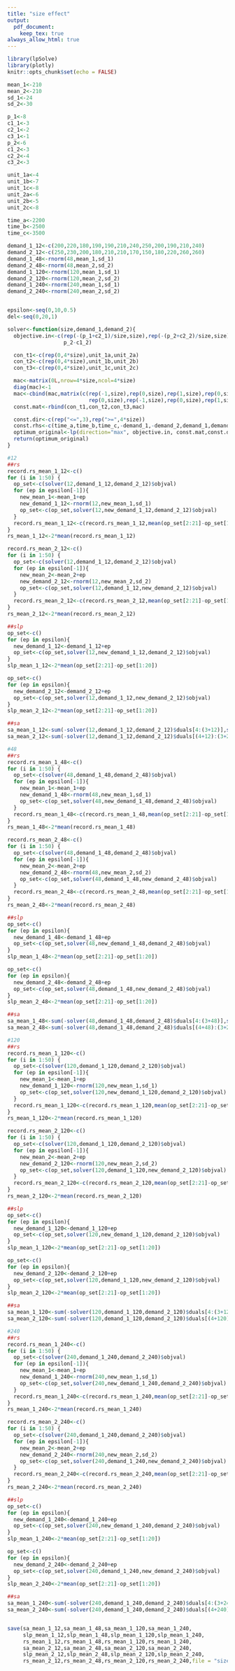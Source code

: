 ```yaml
---
title: "size effect"
output: 
  pdf_document:
    keep_tex: true
always_allow_html: true
---
```


```r
library(lpSolve)
library(plotly)
knitr::opts_chunk$set(echo = FALSE)
```

```r

mean_1<-210
mean_2<-210
sd_1<-24
sd_2<-30

p_1<-8
c1_1<-3
c2_1<-2
c3_1<-1
p_2<-6
c1_2<-3
c2_2<-4
c3_2<-3

unit_1a<-4
unit_1b<-7
unit_1c<-8
unit_2a<-6
unit_2b<-5
unit_2c<-8

time_a<-2200
time_b<-2500
time_c<-3500

demand_1_12<-c(200,220,180,190,190,210,240,250,200,190,210,240)
demand_2_12<-c(250,230,200,180,210,210,170,150,180,220,260,260)
demand_1_48<-rnorm(48,mean_1,sd_1)
demand_2_48<-rnorm(48,mean_2,sd_2)
demand_1_120<-rnorm(120,mean_1,sd_1)
demand_2_120<-rnorm(120,mean_2,sd_2)
demand_1_240<-rnorm(240,mean_1,sd_1)
demand_2_240<-rnorm(240,mean_2,sd_2)


epsilon<-seq(0,10,0.5)
del<-seq(0,20,1)

solver<-function(size,demand_1,demand_2){
  objective.in<-c(rep(-(p_1+c2_1)/size,size),rep(-(p_2+c2_2)/size,size),rep(-c3_1/size,size),rep(-c3_2/size,size),p_1-c1_1,
                  p_2-c1_2)

  con_t1<-c(rep(0,4*size),unit_1a,unit_2a)
  con_t2<-c(rep(0,4*size),unit_1b,unit_2b)
  con_t3<-c(rep(0,4*size),unit_1c,unit_2c)

  mac<-matrix(0L,nrow=4*size,ncol=4*size)
  diag(mac)<-1
  mac<-cbind(mac,matrix(c(rep(-1,size),rep(0,size),rep(1,size),rep(0,size),
                          rep(0,size),rep(-1,size),rep(0,size),rep(1,size)),ncol=2))
  const.mat<-rbind(con_t1,con_t2,con_t3,mac)

  const.dir<-c(rep("<=",3),rep(">=",4*size))
  const.rhs<-c(time_a,time_b,time_c,-demand_1,-demand_2,demand_1,demand_2)
  optimum_original<-lp(direction="max", objective.in, const.mat,const.dir, const.rhs,compute.sens=TRUE)
  return(optimum_original)
}

```

```r
#12
##rs
record.rs_mean_1_12<-c()
for (i in 1:50) {
  op_set<-c(solver(12,demand_1_12,demand_2_12)$objval)
  for (ep in epsilon[-1]){
    new_mean_1<-mean_1+ep
    new_demand_1_12<-rnorm(12,new_mean_1,sd_1)
    op_set<-c(op_set,solver(12,new_demand_1_12,demand_2_12)$objval)
  }
  record.rs_mean_1_12<-c(record.rs_mean_1_12,mean(op_set[2:21]-op_set[1:20]))
}
rs_mean_1_12<-2*mean(record.rs_mean_1_12)

record.rs_mean_2_12<-c()
for (i in 1:50) {
  op_set<-c(solver(12,demand_1_12,demand_2_12)$objval)
  for (ep in epsilon[-1]){
    new_mean_2<-mean_2+ep
    new_demand_2_12<-rnorm(12,new_mean_2,sd_2)
    op_set<-c(op_set,solver(12,demand_1_12,new_demand_2_12)$objval)
  }
  record.rs_mean_2_12<-c(record.rs_mean_2_12,mean(op_set[2:21]-op_set[1:20]))
}
rs_mean_2_12<-2*mean(record.rs_mean_2_12)

##slp
op_set<-c()
for (ep in epsilon){
  new_demand_1_12<-demand_1_12+ep
  op_set<-c(op_set,solver(12,new_demand_1_12,demand_2_12)$objval)
}
slp_mean_1_12<-2*mean(op_set[2:21]-op_set[1:20])

op_set<-c()
for (ep in epsilon){
  new_demand_2_12<-demand_2_12+ep
  op_set<-c(op_set,solver(12,demand_1_12,new_demand_2_12)$objval)
}
slp_mean_2_12<-2*mean(op_set[2:21]-op_set[1:20])

##sa
sa_mean_1_12<-sum(-solver(12,demand_1_12,demand_2_12)$duals[4:(3+12)],solver(12,demand_1_12,demand_2_12)$duals[(4+2*12):(3+3*12)])
sa_mean_2_12<-sum(-solver(12,demand_1_12,demand_2_12)$duals[(4+12):(3+2*12)],solver(12,demand_1_12,demand_2_12)$duals[(4+3*12):(3+4*12)])

#48
##rs
record.rs_mean_1_48<-c()
for (i in 1:50) {
  op_set<-c(solver(48,demand_1_48,demand_2_48)$objval)
  for (ep in epsilon[-1]){
    new_mean_1<-mean_1+ep
    new_demand_1_48<-rnorm(48,new_mean_1,sd_1)
    op_set<-c(op_set,solver(48,new_demand_1_48,demand_2_48)$objval)
  }
  record.rs_mean_1_48<-c(record.rs_mean_1_48,mean(op_set[2:21]-op_set[1:20]))
}
rs_mean_1_48<-2*mean(record.rs_mean_1_48)

record.rs_mean_2_48<-c()
for (i in 1:50) {
  op_set<-c(solver(48,demand_1_48,demand_2_48)$objval)
  for (ep in epsilon[-1]){
    new_mean_2<-mean_2+ep
    new_demand_2_48<-rnorm(48,new_mean_2,sd_2)
    op_set<-c(op_set,solver(48,demand_1_48,new_demand_2_48)$objval)
  }
  record.rs_mean_2_48<-c(record.rs_mean_2_48,mean(op_set[2:21]-op_set[1:20]))
}
rs_mean_2_48<-2*mean(record.rs_mean_2_48)

##slp
op_set<-c()
for (ep in epsilon){
  new_demand_1_48<-demand_1_48+ep
  op_set<-c(op_set,solver(48,new_demand_1_48,demand_2_48)$objval)
}
slp_mean_1_48<-2*mean(op_set[2:21]-op_set[1:20])

op_set<-c()
for (ep in epsilon){
  new_demand_2_48<-demand_2_48+ep
  op_set<-c(op_set,solver(48,demand_1_48,new_demand_2_48)$objval)
}
slp_mean_2_48<-2*mean(op_set[2:21]-op_set[1:20])

##sa
sa_mean_1_48<-sum(-solver(48,demand_1_48,demand_2_48)$duals[4:(3+48)],solver(48,demand_1_48,demand_2_48)$duals[(4+2*48):(3+3*48)])
sa_mean_2_48<-sum(-solver(48,demand_1_48,demand_2_48)$duals[(4+48):(3+2*48)],solver(48,demand_1_48,demand_2_48)$duals[(4+3*48):(3+4*48)])

#120
##rs
record.rs_mean_1_120<-c()
for (i in 1:50) {
  op_set<-c(solver(120,demand_1_120,demand_2_120)$objval)
  for (ep in epsilon[-1]){
    new_mean_1<-mean_1+ep
    new_demand_1_120<-rnorm(120,new_mean_1,sd_1)
    op_set<-c(op_set,solver(120,new_demand_1_120,demand_2_120)$objval)
  }
  record.rs_mean_1_120<-c(record.rs_mean_1_120,mean(op_set[2:21]-op_set[1:20]))
}
rs_mean_1_120<-2*mean(record.rs_mean_1_120)

record.rs_mean_2_120<-c()
for (i in 1:50) {
  op_set<-c(solver(120,demand_1_120,demand_2_120)$objval)
  for (ep in epsilon[-1]){
    new_mean_2<-mean_2+ep
    new_demand_2_120<-rnorm(120,new_mean_2,sd_2)
    op_set<-c(op_set,solver(120,demand_1_120,new_demand_2_120)$objval)
  }
  record.rs_mean_2_120<-c(record.rs_mean_2_120,mean(op_set[2:21]-op_set[1:20]))
}
rs_mean_2_120<-2*mean(record.rs_mean_2_120)

##slp
op_set<-c()
for (ep in epsilon){
  new_demand_1_120<-demand_1_120+ep
  op_set<-c(op_set,solver(120,new_demand_1_120,demand_2_120)$objval)
}
slp_mean_1_120<-2*mean(op_set[2:21]-op_set[1:20])

op_set<-c()
for (ep in epsilon){
  new_demand_2_120<-demand_2_120+ep
  op_set<-c(op_set,solver(120,demand_1_120,new_demand_2_120)$objval)
}
slp_mean_2_120<-2*mean(op_set[2:21]-op_set[1:20])

##sa
sa_mean_1_120<-sum(-solver(120,demand_1_120,demand_2_120)$duals[4:(3+120)],solver(120,demand_1_120,demand_2_120)$duals[(4+2*120):(3+3*120)])
sa_mean_2_120<-sum(-solver(120,demand_1_120,demand_2_120)$duals[(4+120):(3+2*120)],solver(120,demand_1_120,demand_2_120)$duals[(4+3*120):(3+4*120)])

#240
##rs
record.rs_mean_1_240<-c()
for (i in 1:50) {
  op_set<-c(solver(240,demand_1_240,demand_2_240)$objval)
  for (ep in epsilon[-1]){
    new_mean_1<-mean_1+ep
    new_demand_1_240<-rnorm(240,new_mean_1,sd_1)
    op_set<-c(op_set,solver(240,new_demand_1_240,demand_2_240)$objval)
  }
  record.rs_mean_1_240<-c(record.rs_mean_1_240,mean(op_set[2:21]-op_set[1:20]))
}
rs_mean_1_240<-2*mean(record.rs_mean_1_240)

record.rs_mean_2_240<-c()
for (i in 1:50) {
  op_set<-c(solver(240,demand_1_240,demand_2_240)$objval)
  for (ep in epsilon[-1]){
    new_mean_2<-mean_2+ep
    new_demand_2_240<-rnorm(240,new_mean_2,sd_2)
    op_set<-c(op_set,solver(240,demand_1_240,new_demand_2_240)$objval)
  }
  record.rs_mean_2_240<-c(record.rs_mean_2_240,mean(op_set[2:21]-op_set[1:20]))
}
rs_mean_2_240<-2*mean(record.rs_mean_2_240)

##slp
op_set<-c()
for (ep in epsilon){
  new_demand_1_240<-demand_1_240+ep
  op_set<-c(op_set,solver(240,new_demand_1_240,demand_2_240)$objval)
}
slp_mean_1_240<-2*mean(op_set[2:21]-op_set[1:20])

op_set<-c()
for (ep in epsilon){
  new_demand_2_240<-demand_2_240+ep
  op_set<-c(op_set,solver(240,demand_1_240,new_demand_2_240)$objval)
}
slp_mean_2_240<-2*mean(op_set[2:21]-op_set[1:20])

##sa
sa_mean_1_240<-sum(-solver(240,demand_1_240,demand_2_240)$duals[4:(3+240)],solver(240,demand_1_240,demand_2_240)$duals[(4+2*240):(3+3*240)])
sa_mean_2_240<-sum(-solver(240,demand_1_240,demand_2_240)$duals[(4+240):(3+2*240)],solver(240,demand_1_240,demand_2_240)$duals[(4+3*240):(3+4*240)])


save(sa_mean_1_12,sa_mean_1_48,sa_mean_1_120,sa_mean_1_240,
     slp_mean_1_12,slp_mean_1_48,slp_mean_1_120,slp_mean_1_240,
     rs_mean_1_12,rs_mean_1_48,rs_mean_1_120,rs_mean_1_240,
     sa_mean_2_12,sa_mean_2_48,sa_mean_2_120,sa_mean_2_240,
     slp_mean_2_12,slp_mean_2_48,slp_mean_2_120,slp_mean_2_240,
     rs_mean_2_12,rs_mean_2_48,rs_mean_2_120,rs_mean_2_240,file = "size_effect.Rdata")
```



